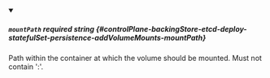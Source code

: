
<details className="config-field" data-expandable="false" open>
<summary>

##### `mountPath` <span className="config-field-required" data-required="false">required</span> <span className="config-field-type">string</span> <span className="config-field-default"></span> <span className="config-field-enum"></span> {#controlPlane-backingStore-etcd-deploy-statefulSet-persistence-addVolumeMounts-mountPath}

Path within the container at which the volume should be mounted.  Must
not contain ':'.

</summary>



</details>
